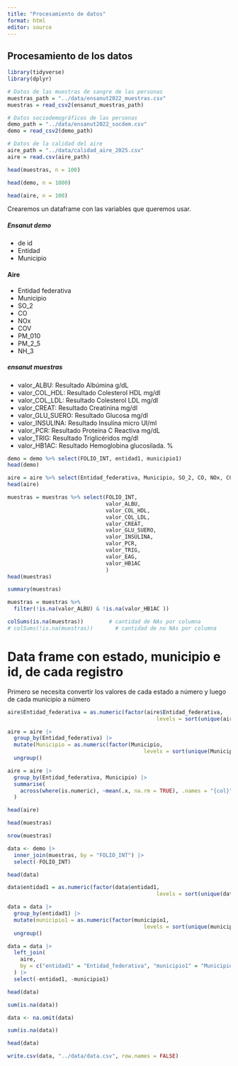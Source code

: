 ```yaml
---
title: "Procesamiento de datos"
format: html
editor: source
---
```

## Procesamiento de los datos

```r
library(tidyverse)
library(dplyr)
```


```r
# Datos de las muestras de sangre de las personas
muestras_path = "../data/ensanut2022_muestras.csv" 
muestras = read_csv2(ensanut_muestras_path)

# Datos sociodemográficos de las personas
demo_path = "../data/ensanut2022_socdem.csv"
demo = read_csv2(demo_path)

# Datos de la calidad del aire
aire_path = "../data/calidad_aire_2025.csv"
aire = read.csv(aire_path)
```

```r
head(muestras, n = 100)
```

```r
head(demo, n = 1000)
```

```r
head(aire, n = 100)
```






Crearemos un dataframe con las variables que queremos usar.

##### Ensanut demo
- de id
- Entidad
- Municipio

#### Aire 
- Entidad federativa
- Municipio
- SO_2	
- CO	
- NOx	
- COV	
- PM_010	
- PM_2_5	
- NH_3

##### ensanut muestras
- valor_ALBU: Resultado  Albúmina g/dL
- valor_COL_HDL: Resultado  Colesterol HDL mg/dl
- valor_COL_LDL: Resultado  Colesterol LDL mg/dl
- valor_CREAT: Resultado  Creatinina mg/dl              
- valor_GLU_SUERO: Resultado  Glucosa mg/dl
- valor_INSULINA: Resultado  Insulina micro UI/ml
- valor_PCR: Resultado  Proteína C Reactiva mg/dL
- valor_TRIG: Resultado  Triglicéridos mg/dl
- valor_HB1AC: Resultado  Hemoglobina glucosilada. %




```r
demo = demo %>% select(FOLIO_INT, entidad1, municipio1)
head(demo)
```

```r
aire = aire %>% select(Entidad_federativa, Municipio, SO_2, CO, NOx, COV,                           PM_010, PM_2_5, NH_3)
head(aire)
```

```r
muestras = muestras %>% select(FOLIO_INT, 
                               valor_ALBU,
                               valor_COL_HDL,
                               valor_COL_LDL,
                               valor_CREAT,
                               valor_GLU_SUERO,
                               valor_INSULINA,
                               valor_PCR,
                               valor_TRIG,
                               valor_EAG,
                               valor_HB1AC
                               )
head(muestras)
```

```r
summary(muestras)
```

```r
muestras = muestras %>%
  filter(!is.na(valor_ALBU) & !is.na(valor_HB1AC ))
```

```r
colSums(is.na(muestras))        # cantidad de NAs por columna
# colSums(!is.na(muestras))       # cantidad de no NAs por columna
```

# Data frame con estado, municipio e id, de cada registro

Primero se necesita convertir los valores de cada estado a número y luego de cada municipio a número


```r
aire$Entidad_federativa = as.numeric(factor(aire$Entidad_federativa, 
                                               levels = sort(unique(aire$Entidad_federativa))))
```

```r
aire = aire |>
  group_by(Entidad_federativa) |>
  mutate(Municipio = as.numeric(factor(Municipio, 
                                           levels = sort(unique(Municipio))))) %>%
  ungroup()
```

```r
aire = aire |>
  group_by(Entidad_federativa, Municipio) |>
  summarise(
    across(where(is.numeric), ~mean(.x, na.rm = TRUE), .names = "{col}")
  )
```
```r
head(aire)
```

```r
head(muestras)
```

```r
nrow(muestras)
```

```r
data <- demo |>
  inner_join(muestras, by = "FOLIO_INT") |>
  select(-FOLIO_INT)
```

```r
head(data)
```

```r
data$entidad1 = as.numeric(factor(data$entidad1, 
                                               levels = sort(unique(data$entidad1))))
```

```r
data = data |>
  group_by(entidad1) |>
  mutate(municipio1 = as.numeric(factor(municipio1, 
                                           levels = sort(unique(municipio1))))) %>%
  ungroup()
```

```r

data = data |>
  left_join(
    aire,
    by = c("entidad1" = "Entidad_federativa", "municipio1" = "Municipio")
  ) |>
  select(-entidad1, -municipio1)
```

```r
head(data)
```

```r
sum(is.na(data))
```

```r
data <- na.omit(data)
```

```r
sum(is.na(data))
```

```r
head(data)
```


```r
write.csv(data, "../data/data.csv", row.names = FALSE)
```










